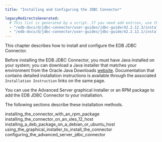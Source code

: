 ```yaml
---
title: "Installing and Configuring the JDBC Connector"

legacyRedirectsGenerated:
  # This list is generated by a script. If you need add entries, use the `legacyRedirects` key.
  - "/edb-docs/d/jdbc-connector/user-guides/jdbc-guide/42.2.12.3/installing_and_configuring_the_jdbc_connector.html"
  - "/edb-docs/d/jdbc-connector/user-guides/jdbc-guide/42.2.12.1/installing_and_configuring_the_jdbc_connector.html"
---
```


<div id="installing_and_configuring_the_jdbc_connector" class="registered_link"></div>

This chapter describes how to install and configure the EDB JDBC Connector.

Before installing the EDB JDBC Connector, you must have Java installed on your system; you can download a Java installer that matches your environment from the Oracle Java Downloads [website](http://www.oracle.com/technetwork/java/javase/downloads/index.html). Documentation that contains detailed installation instructions is available through the associated `Installation Instruction` links on the same page.

You can use the Advanced Server graphical installer or an RPM package to add the EDB JDBC Connector to your installation.

The following sections describe these installation methods.

<div class="toctree" maxdepth="4">

installing_the_connector_with_an_rpm_package installing_the_connector_on_an_sles_12_host installing_a_deb_package_on_a_debian_or_ubuntu_host using_the_graphical_installer_to_install_the_connector configuring_the_advanced_server_jdbc_connector

</div>
